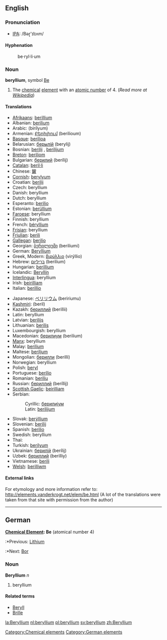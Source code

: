 ==English==
{{elements|Be|Lithium|Li|Boron|B}}
===Pronunciation===
*[[w:IPA|IPA]]: /Bəɽ'ɪlɪʌm/

====Hyphenation====
:be&middot;ryl&middot;li&middot;um

=== Noun ===
'''beryllium''', symbol [[Be]]

# The [[chemical]] [[element]] with an [[atomic number]] of 4. (''Read more at [[w:Beryllium|Wikipedia]]'')

====Translations====
{{top}}
*[[Afrikaans]]: [[berillium]]
*Albanian: [[berilium]]
*Arabic: {{ARchar|[[بيريليوم]]}} (birílyum) {{m}}
*Armenian: [[Բերիլիում]] (berilioum)
*[[Basque]]: [[berilioa]]
*Belarusian: [[берылiй]] (berylij) {{m}}
*Bosnian: [[berilij#Bosnian|berilij]] {{m}}, [[berilijum#Bosnian|berilijum]] {{m}}
*[[Breton]]: [[beriliom]]
*Bulgarian: [[берилий]] (berílij) {{m}}
*[[Catalan]]: [[beril·li]] {{m}}
*Chinese: [[鈹]]
*[[Cornish]]: [[berylyum]]
*Croatian: [[berilij#Croatian|berilij]] {{m}}
*Czech: beryllium
*Danish: beryllium
*Dutch: beryllium {{n}}
*Esperanto: [[berilio]]
*Estonian: [[berüllium]]
*[[Faroese]]: beryllium
*Finnish: beryllium
*French: [[béryllium]] {{m}}
*[[Frisian]]: beryllium
*[[Friulian]]: [[berili]]
*[[Gallegan]]: [[berilio]]
*Georgian: [[ბერილიუმი]] (beriliumi)
*German: [[Beryllium]] {{n}}
*Greek, Modern: [[βιρύλλιο]] (virýllio) {{n}}
*Hebrew: [[בריליום]] (berilium)
*Hungarian: [[berillium]]
*Icelandic: [[Beryllín]]
*[[Interlingua]]: beryllium
*Irish: [[beirilliam]]
*Italian: [[berillio]] {{m}}
{{mid}}
*Japanese: [[ベリリウム]] (beririumu)
*[[Kashmiri]]: (beril)
*Kazakh: [[бериллий]] (berillii)
*Latin: beryllium
*Latvian: [[berilijs]]
*Lithuanian: [[berilis]]
*Luxembourgish: beryllium
*Macedonian: [[берилиум]] (berilium)
*[[Manx]]: beryllium
*Malay: [[berilium]]
*Maltese: [[beriljum]]
*Mongolian: [[берилли]] (berilli)
*Norwegian: beryllium
*Polish: [[beryl]] {{m}}
*Portuguese: [[berílio]] {{m}}
*Romanian: [[beriliu]] {{n}}
*Russian: [[бериллий]] (beríllij) {{m}}
*[[Scottish Gaelic]]: [[beirilliam]]
*Serbian:
*:Cyrillic: [[берилиjум#Serbian|берилиjум]] {{m}}
*:Latin: [[berilijum#Serbian|berilijum]] {{m}}
*Slovak: [[berýllium]]
*Slovenian: [[berilij]]
*Spanish: [[berilio]] {{m}}
*Swedish: beryllium
*Thai: {{THchar|[[เบริลเลียม]]}}
*Turkish: [[berilyum]]
*Ukrainian: [[берилiй]] (berílij) {{m}}
*Uzbek: [[бериллий]] (berilliy)
*Vietnamese: [[berili]]
*[[Welsh]]: [[berilliwm]]
{{bottom}}

====External links====
For etymology and more information refer to: http://elements.vanderkrogt.net/elem/be.html
(A lot of the translations were taken from that site with permission from the author)

[[Category:Chemical elements]]

----
==German==
'''[[Chemical Element]]: Be''' (atomical number 4)
:*Previous: [[Lithium]]
:*Next: [[Bor]]
===Noun===
'''Beryllium''' ''n''
# beryllium
====Related terms====
*[[Beryll]]
*[[Brille]]
[[Category:German elements]]

[[la:Beryllium]]
[[nl:beryllium]]
[[pl:beryllium]]
[[sv:beryllium]]
[[zh:Beryllium]]
